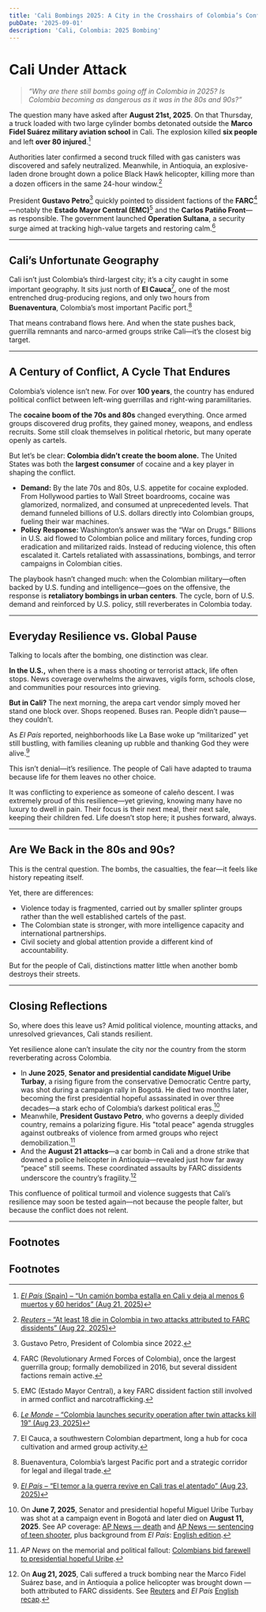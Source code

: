 ```yaml
---
title: 'Cali Bombings 2025: A City in the Crosshairs of Colombia’s Conflict'
pubDate: '2025-09-01'
description: 'Cali, Colombia: 2025 Bombing'
---
```


# Cali Under Attack

> _“Why are there still bombs going off in Colombia in 2025? Is Colombia becoming as dangerous as it was in the 80s and 90s?”_

The question many have asked after **August 21st, 2025**. On that Thursday, a truck loaded with two large cylinder bombs detonated outside the **Marco Fidel Suárez military aviation school** in Cali.
The explosion killed **six people** and left **over 80 injured**.[^elpais]

Authorities later confirmed a second truck filled with gas canisters was discovered and safely neutralized. Meanwhile, in Antioquia, an explosive-laden drone brought down a police Black Hawk helicopter, killing more than a dozen officers in the same 24-hour window.[^reuters]

President **Gustavo Petro**[^petro] quickly pointed to dissident factions of the **FARC**[^farc]—notably the **Estado Mayor Central (EMC)**[^emc] and the **Carlos Patiño Front**—as responsible. The government launched **Operation Sultana**, a security surge aimed at tracking high-value targets and restoring calm.[^lemonde]

---

## Cali’s Unfortunate Geography

Cali isn’t just Colombia’s third-largest city; it’s a city caught in some important geography. It sits just north of **El Cauca**[^cauca], one of the most entrenched drug-producing regions, and only two hours from **Buenaventura**, Colombia’s most important Pacific port.[^buenaventura]

That means contraband flows here. And when the state pushes back, guerrilla remnants and narco-armed groups strike Cali—it’s the closest big target.

---

## A Century of Conflict, A Cycle That Endures

Colombia’s violence isn’t new. For over **100 years**, the country has endured political conflict between left-wing guerrillas and right-wing paramilitaries.

The **cocaine boom of the 70s and 80s** changed everything. Once armed groups discovered drug profits, they gained money, weapons, and endless recruits. Some still cloak themselves in political rhetoric, but many operate openly as cartels.

But let’s be clear: **Colombia didn’t create the boom alone.** The United States was both the **largest consumer** of cocaine and a key player in shaping the conflict.

- **Demand:** By the late 70s and 80s, U.S. appetite for cocaine exploded. From Hollywood parties to Wall Street boardrooms, cocaine was glamorized, normalized, and consumed at unprecedented levels. That demand funneled billions of U.S. dollars directly into Colombian groups, fueling their war machines.
- **Policy Response:** Washington’s answer was the “War on Drugs.” Billions in U.S. aid flowed to Colombian police and military forces, funding crop eradication and militarized raids. Instead of reducing violence, this often escalated it. Cartels retaliated with assassinations, bombings, and terror campaigns in Colombian cities.

The playbook hasn’t changed much: when the Colombian military—often backed by U.S. funding and intelligence—goes on the offensive, the response is **retaliatory bombings in urban centers**. The cycle, born of U.S. demand and reinforced by U.S. policy, still reverberates in Colombia today.

---

## Everyday Resilience vs. Global Pause

Talking to locals after the bombing, one distinction was clear.

**In the U.S.,** when there is a mass shooting or terrorist attack, life often stops. News coverage overwhelms the airwaves, vigils form, schools close, and communities pour resources into grieving.

**But in Cali?** The next morning, the arepa cart vendor simply moved her stand one block over. Shops reopened. Buses ran. People didn’t pause—they couldn’t.

As _El País_ reported, neighborhoods like La Base woke up “militarized” yet still bustling, with families cleaning up rubble and thanking God they were alive.[^elpais-after]

This isn’t denial—it’s resilience. The people of Cali have adapted to trauma because life for them leaves no other choice.

It was conflicting to experience as someone of caleño descent. I was extremely proud of this resilience—yet grieving, knowing many have no luxury to dwell in pain. Their focus is their next meal, their next sale, keeping their children fed. Life doesn’t stop here; it pushes forward, always.

---

## Are We Back in the 80s and 90s?

This is the central question. The bombs, the casualties, the fear—it feels like history repeating itself.

Yet, there are differences:

- Violence today is fragmented, carried out by smaller splinter groups rather than the well established cartels of the past.
- The Colombian state is stronger, with more intelligence capacity and international partnerships.
- Civil society and global attention provide a different kind of accountability.

But for the people of Cali, distinctions matter little when another bomb destroys their streets.

---

## Closing Reflections

So, where does this leave us? Amid political violence, mounting attacks, and unresolved grievances, Cali stands resilient.

Yet resilience alone can’t insulate the city nor the country from the storm reverberating across Colombia.

- In **June 2025**, **Senator and presidential candidate Miguel Uribe Turbay**, a rising figure from the conservative Democratic Centre party, was shot during a campaign rally in Bogotá. He died two months later, becoming the first presidential hopeful assassinated in over three decades—a stark echo of Colombia’s darkest political eras.[^uribe]
- Meanwhile, **President Gustavo Petro**, who governs a deeply divided country, remains a polarizing figure. His "total peace" agenda struggles against outbreaks of violence from armed groups who reject demobilization.[^uribe22]
- And the **August 21 attacks**—a car bomb in Cali and a drone strike that downed a police helicopter in Antioquia—revealed just how far away “peace” still seems. These coordinated assaults by FARC dissidents underscore the country’s fragility.[^dissidents]

This confluence of political turmoil and violence suggests that Cali’s resilience may soon be tested again—not because the people falter, but because the conflict does not relent.

---

## Footnotes

## Footnotes

[^uribe]: On **June 7, 2025**, Senator and presidential hopeful Miguel Uribe Turbay was shot at a campaign event in Bogotá and later died on **August 11, 2025**. See AP coverage: [AP News — death](https://apnews.com/article/colombia-miguel-uribe-senator-shooting-dead-bogota-6c8f32b5e23bedec5f634dee5e334042) and [AP News — sentencing of teen shooter](https://apnews.com/article/colombia-miguel-uribe-senator-shooting-dead-bogota-5866ddb50afad3c8b06a528cb7e825d0), plus background from _El País_: [English edition](https://english.elpais.com/international/2025-08-22/violence-in-colombia-deadly-twin-attacks-expose-countrys-deep-security-crisis.html).

[^uribe22]: _AP News_ on the memorial and political fallout: [Colombians bid farewell to presidential hopeful Uribe](https://apnews.com/article/colombia-miguel-uribe-senator-shooting-dead-bogota-6ee90af5e907170af833a7abadcb2660).

[^dissidents]: On **Aug 21, 2025**, Cali suffered a truck bombing near the Marco Fidel Suárez base, and in Antioquia a police helicopter was brought down — both attributed to FARC dissidents. See [Reuters](https://www.reuters.com/world/americas/least-18-die-colombia-two-attacks-attributed-farc-dissidents-2025-08-22/) and _El País_ [English recap](https://english.elpais.com/international/2025-08-22/at-least-six-dead-and-more-than-60-injured-in-attack-on-military-base-in-cali.html).

[^elpais]: [_El País_ (Spain) – “Un camión bomba estalla en Cali y deja al menos 6 muertos y 60 heridos” (Aug 21, 2025)](https://elpais.com/america-colombia/2025-08-21/un-camion-bomba-estalla-en-cali-y-deja-al-menos-5-muertos-y-42-heridos.html)

[^reuters]: [_Reuters_ – “At least 18 die in Colombia in two attacks attributed to FARC dissidents” (Aug 22, 2025)](https://www.reuters.com/world/americas/least-18-die-colombia-two-attacks-attributed-farc-dissidents-2025-08-22)

[^petro]: Gustavo Petro, President of Colombia since 2022.

[^farc]: FARC (Revolutionary Armed Forces of Colombia), once the largest guerrilla group; formally demobilized in 2016, but several dissident factions remain active.

[^emc]: EMC (Estado Mayor Central), a key FARC dissident faction still involved in armed conflict and narcotrafficking.

[^cauca]: El Cauca, a southwestern Colombian department, long a hub for coca cultivation and armed group activity.

[^buenaventura]: Buenaventura, Colombia’s largest Pacific port and a strategic corridor for legal and illegal trade.

[^lemonde]: [_Le Monde_ – “Colombia launches security operation after twin attacks kill 19” (Aug 23, 2025)](https://www.lemonde.fr/en/international/article/2025/08/23/colombia-launches-security-operation-after-twin-attacks-kill-19_6744643_4.html)

[^elpais-after]: [_El País_ – “El temor a la guerra revive en Cali tras el atentado” (Aug 23, 2025)](https://elpais.com/america-colombia/2025-08-23/estamos-frente-a-la-cali-del-pasado-el-temor-a-la-guerra-revive-en-la-tercera-ciudad-de-colombia.html)
